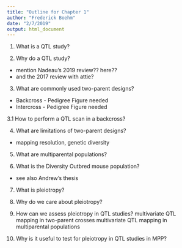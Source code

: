 ```yaml
---
title: "Outline for Chapter 1"
author: "Frederick Boehm"
date: "2/7/2019"
output: html_document
---
```


1. What is a QTL study?

2. Why do a QTL study? 
  - mention Nadeau's 2019 review?? here?? 
  - and the 2017 review with attie? 


3. What are commonly used two-parent designs?
  - Backcross - Pedigree Figure needed
  - Intercross - Pedigree Figure needed

3.1 How to perform a QTL scan in a backcross? 

4. What are limitations of two-parent designs?
  - mapping resolution, genetic diversity



5. What are multiparental populations?

6. What is the Diversity Outbred mouse population?
  - see also Andrew's thesis

7. What is pleiotropy? 

8. Why do we care about pleiotropy? 

9. How can we assess pleiotropy in QTL studies? 
  multivariate QTL mapping in two-parent crosses
  multivariate QTL mapping in multiparental populations

10. Why is it useful to test for pleiotropy in QTL studies in MPP?



